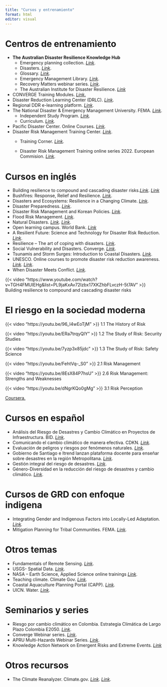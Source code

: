 ```yaml
---
title: "Cursos y entrenamiento"
format: html
editor: visual
---
```


# **Centros de entrenamiento**

-   **The Australian Disaster Resilience Knowledge Hub**
    -   Emergency planning collection. [*Link*](https://knowledge.aidr.org.au/collections/emergency-planning/).
    -   Disasters. [*Link*](https://knowledge.aidr.org.au/disasters/).
    -   Glossary. [*Link*](https://knowledge.aidr.org.au/glossary/).
    -   Emergency Management Library. [*Link*](https://knowledge.aidr.org.au/collections/emergency-management-library/).
    -   Recovery Matters webinar series. [*Link*](https://knowledge.aidr.org.au/resources/recovery-matters-webinar-series/?utm_source=Updates+from+AIDR&utm_campaign=f666ebcb63-EMAIL_CAMPAIGN_2020_03_10_03_44_COPY_01&utm_medium=email&utm_term=0_a0a8e928c9-f666ebcb63-184368417#story).
    -   The Australian Institute for Disaster Resilience. [*Link*](https://www.aidr.org.au/)
-   CONVERGE Training Modules. [*Link*.](https://converge.colorado.edu/resources/training-modules)
-   Disaster Reduction Learning Center (DRLC). [*Link*](https://www.jica.go.jp/english/activities/issues/disaster/disaster.html).
-   Regional DDR e-learning platform. [*Link*](https://courses.adpc.net/).
-   The National Disaster & Emergency Management University. FEMA. [*Link*](https://training.fema.gov/).
    -   Independent Study Program. [*Link*](https://training.fema.gov/is/)*.*
    -   Curriculum. [*Link*](https://training.fema.gov/ndemu/curriculum/)*.*
-   Pacific Disaster Center. Online Courses. [*Link*](https://www.pdc.org/help/)*.*
-   Disaster Risk Management Training Center. [*Link*](https://drmkc.jrc.ec.europa.eu/).
    -   Training Corner. [*Link*](https://drmkc.jrc.ec.europa.eu/science-for-drm/training-corner).

    -   Disaster Risk Management Training online series 2022. European Commision. [*Link*](https://drmkc.jrc.ec.europa.eu/science-for-drm/training-corner/disaster-risk-management-training-online-series-2022).

# Cursos en inglés

-   Building resilience to compound and cascading disaster risks.[*Link*](https://ap-plat.nies.go.jp/adaptation_literacy/resources/e_learning/drr/index.html). [*Link*](https://www.youtube.com/watch?v=TGH4FMUIEHg&list=PL9jaKxAv72Izbx17XKZhbFLvczH-5t7AV)
-   Bushfires: Response, Relief and Resilience. [*Link*](https://www.futurelearn.com/courses/bushfires).
-   Disasters and Ecosystems: Resilience in a Changing Climate. [*Link*](https://www.youtube.com/playlist?list=PLH___LL2LODuduh-dhLSFKOhyJZtRnIc_).
-   Disaster Preparedness. [*Link*](https://www.coursera.org/learn/disaster-preparedness).
-   Disaster Risk Management and Korean Policies. [*Link*](https://www.coursera.org/learn/disaster-risk-management-korean-policies).
-   Flood Risk Management. [*Link*](https://www.edx.org/es/course/flood-risk-management).
-   Natural Disasters. [*Link*](https://www.edx.org/es/course/natural-disasters). [*Link*](http://www.meteo.mcgill.ca/atoc185/).
-   Open learning campus. World Bank. [*Link*](https://olc.worldbank.org/content/resilience-and-disaster-risk-management-learning-lab)
-   A Resilient Future: Science and Technology for Disaster Risk Reduction. [*Link*](https://www.edx.org/es/course/a-resilient-future-science-and-technology-for-disa).
-   Resilience – The art of coping with disasters. [*Link*](https://www.edx.org/es/course/resilience-the-art-of-coping-with-disasters).
-   Social Vulnerability and Disasters. Converge. [*Link*](https://converge-training.colorado.edu/courses/vulnerable-populations/).
-   Tsunamis and Storm Surges: Introduction to Coastal Disasters. [*Link*](https://www.edx.org/es/course/tsunamis-and-storm-surges-introduction-to-coastal).
-   UNESCO. Online courses to promote disaster risk reduction awareness. [*Link*](https://en.unesco.org/greencitizens/stories/online-courses-promote-disaster-risk-reduction-awareness). [*Link*](http://elearning.unep.org/moocs/courses).
-   When Disaster Meets Conflict. [*Link*](https://www.coursera.org/learn/whendisastermeetsconflict).

{{< video "https://www.youtube.com/watch?v=TGH4FMUIEHg&list=PL9jaKxAv72Izbx17XKZhbFLvczH-5t7AV" >}} Building resilience to compound and cascading disaster risks

# El riesgo en la sociedad moderna

::: {layout-ncol="2"}
{{< video "https://youtu.be/96_I4wEoTjM" >}} 1.1 The History of Risk

{{< video "https://youtu.be/ERa7trqyQlY" >}} 1.2 The Study of Risk: Security Studies

{{< video "https://youtu.be/7yzp3x85jdc" >}} 1.3 The Study of Risk: Safety Science

{{< video "https://youtu.be/FehtVq--_S0" >}} 2.1 Risk Management

{{< video "https://youtu.be/8EsX84P7hsU" >}} 2.6 Risk Management: Strengths and Weaknesses

{{< video "https://youtu.be/dNgrKQo0gMg" >}} 3.1 Risk Perception

[Coursera.](https://www.coursera.org/learn/risk-in-modern-society/home/module/1)
:::

# Cursos en español

-   Análisis del Riesgo de Desastres y Cambio Climático en Proyectos de Infraestructura. BID. [*Link*](https://cursos.iadb.org/es/temas/infraestructura/analisis-riesgo-desastres-cambio-climatico-proyectos-infraestructura).
-   Comunicando el cambio climático de manera efectiva. CDKN. [*Link*](https://cdkn.org/comunicando/?loclang=es_es&fbclid=IwAR0sQ3LypFp0Atq5eOtWgPrOisQkKmMeBlaS-woYhp5JvqKFE122-_LIur8).
-   Evaluación de peligros y riesgos por fenómenos naturales. [*Link*](https://www.coursera.org/learn/riesgos-fenomenos-naturales/home/welcome).
-   Gobierno de Santiago e Itrend lanzan plataforma docente para enseñar sobre desastres en la región Metropolitana. [*Link*](https://plataforma.aprendedesastres.cl/).
-   Gestión integral del riesgo de desastres. [*Link*](https://www.coursera.org/learn/gestion-riesgo/home/welcome).
-   Género-Diversidad en la reducción del riesgo de desastres y cambio climático. [*Link*](https://es.grripp.net/cursoonline/1-video-introductorio).

# Cursos de GRD con enfoque indigena

-   Integrating Gender and Indigenous Factors into Locally-Led Adaptation. [*Link*](https://ap-plat.nies.go.jp/adaptation_literacy/resources/e_learning/ait_lla/index.html)*.*
-   Mitigation Planning for Tribal Communities. FEMA. [*Link*](https://training.fema.gov/is/courseoverview.aspx?code=IS-350&lang=en)*.*

# Otros temas

-   Fundamentals of Remote Sensing. [*Link*](https://arset.gsfc.nasa.gov/webinars/fundamentals-remote-sensing).
-   USGS- Spatial Data. [*Link*](https://lpdaac.usgs.gov/resources/e-learning/).
-   NASA – Earth Science, Applied Science online trainings [*Link*](https://appliedsciences.nasa.gov/join-mission/training?program_area=14).
-   Teaching climate. Climate Gov. [*Link*](https://www.climate.gov/teaching).
-   Coastal Aquaculture Planning Portal (CAPP). [*Link*](https://coastalscience.noaa.gov/research/marine-spatial-ecology/coastal-aquaculture-planning-portal-capp/).
-   UICN. Water. [*Link*](https://learningelc.org/course/index.php?categoryid=6).

# **Seminarios y series**

-   Riesgo por cambio climático en Colombia. Estrategia Climática de Largo Plazo Colombia E2050. [*Link*](https://youtu.be/4v9T0QaI7ZU).
-   Converge Webinar series. [*Link*](https://converge.colorado.edu/communications/webinar-series).
-   APRU Multi-Hazards Webinar Series. [*Link*](https://apru.org/event/the-apru-multi-hazards-webinar-series-a-new-approach-for-disaster-risk-management-after-covid-19/).
-   Knowledge Action Network on Emergent Risks and Extreme Events. [*Link*](https://www.risk-kan.org/webinars/)

# **Otros recursos**

-   The Climate Reanalyzer. Climate.gov. [*Link*](https://www.climate.gov/teaching/resources/climate-reanalyzer-0). [*Link*](https://climatereanalyzer.org/).